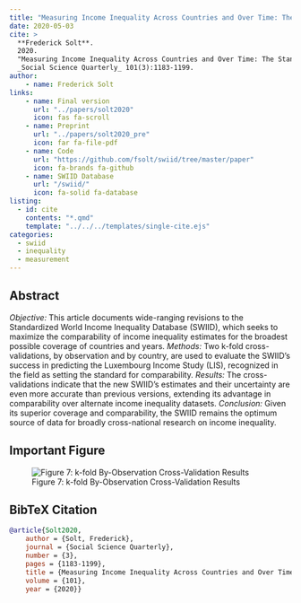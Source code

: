 ```yaml
---
title: "Measuring Income Inequality Across Countries and Over Time: The Standardized World Income Inequality Database."
date: 2020-05-03
cite: >
  **Frederick Solt**. 
  2020.
  "Measuring Income Inequality Across Countries and Over Time: The Standardized World Income Inequality Database."
  _Social Science Quarterly_ 101(3):1183-1199.
author:
    - name: Frederick Solt
links:
    - name: Final version
      url: "../papers/solt2020"
      icon: fas fa-scroll
    - name: Preprint
      url: "../papers/solt2020_pre"
      icon: far fa-file-pdf
    - name: Code
      url: "https://github.com/fsolt/swiid/tree/master/paper"
      icon: fa-brands fa-github
    - name: SWIID Database
      url: "/swiid/"
      icon: fa-solid fa-database
listing:
  - id: cite
    contents: "*.qmd"
    template: "../../../templates/single-cite.ejs"
categories:
  - swiid
  - inequality
  - measurement
---
```


## Abstract

*Objective:* This article documents wide-ranging revisions to the Standardized World Income Inequality Database (SWIID), which seeks to maximize the comparability of income inequality estimates for the broadest possible coverage of countries and years. *Methods:* Two k-fold cross-validations, by observation and by country, are used to evaluate the SWIID's success in predicting the Luxembourg Income Study (LIS), recognized in the field as setting the standard for comparability. *Results:* The cross-validations indicate that the new SWIID's estimates and their uncertainty are even more accurate than previous versions, extending its advantage in comparability over alternate income inequality datasets. *Conclusion:* Given its superior coverage and comparability, the SWIID remains the optimum source of data for broadly cross-national research on income inequality.

## Important Figure

![Figure 7: k-fold By-Observation Cross-Validation Results](kfold_obs.png){fig-align="center"}

## BibTeX Citation

``` bibtex
@article{Solt2020,
    author = {Solt, Frederick},
    journal = {Social Science Quarterly},
    number = {3},
    pages = {1183-1199},
    title = {Measuring Income Inequality Across Countries and Over Time: The Standardized World Income Inequality Database},
    volume = {101},
    year = {2020}}
```
